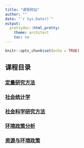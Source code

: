 ```yaml
---
title: "课程网站"
author: ""
date: "`r Sys.Date()`"
output: 
  prettydoc::html_pretty:
    theme: architect
    toc: no
---
```


```r
knitr::opts_chunk$set(echo = TRUE)
```

## 课程目录  
### [定量研究方法](./analyr/index.html)  
### [社会统计学]()  
### [社会科学研究方法]()  
### [环境政策分析]()  
### [资源与环境政策]()  


  
  
  
    
